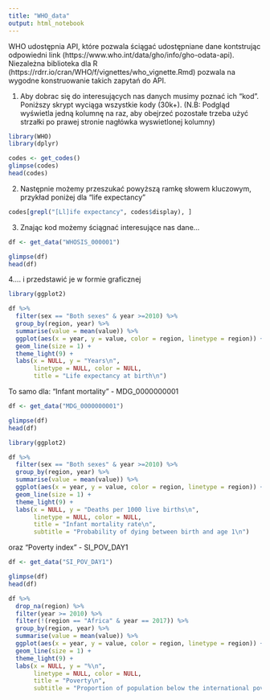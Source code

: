 ```yaml
---
title: "WHO_data"
output: html_notebook
---
```


WHO udostępnia API, które pozwala ściągać udostępniane dane kontstrując odpowiedni link (https://www.who.int/data/gho/info/gho-odata-api). Niezależna biblioteka dla R (https://rdrr.io/cran/WHO/f/vignettes/who_vignette.Rmd) pozwala na wygodne konstruowanie takich zapytań do API.

1. Aby dobrac się do interesujących nas danych musimy poznać ich "kod". Poniższy skrypt wyciąga wszystkie kody (30k+). (N.B: Podgląd wyświetla jedną kolumnę na raz, aby obejrzeć pozostałe trzeba użyć strzałki po prawej stronie nagłówka wyswietlonej kolumny) 

```r
library(WHO)
library(dplyr)

codes <- get_codes()
glimpse(codes)
head(codes)

```

2. Następnie możemy przeszukać powyższą ramkę słowem kluczowym, przykład poniżej dla "life expectancy" 

```r
codes[grepl("[Ll]ife expectancy", codes$display), ]

```

3. Znając kod możemy ściągnać interesujące nas dane...

```r

df <- get_data("WHOSIS_000001")

glimpse(df)
head(df)

```

4.... i przedstawić je w formie graficznej

```r
library(ggplot2)

df %>% 
  filter(sex == "Both sexes" & year >=2010) %>% 
  group_by(region, year) %>%
  summarise(value = mean(value)) %>% 
  ggplot(aes(x = year, y = value, color = region, linetype = region)) +
  geom_line(size = 1) +
  theme_light(9) +
  labs(x = NULL, y = "Years\n", 
       linetype = NULL, color = NULL,
       title = "Life expectancy at birth\n")

```


To samo dla:
"Infant mortality" - MDG_0000000001 

```r
df <- get_data("MDG_0000000001")

glimpse(df)
head(df)

```

```r
library(ggplot2)

df %>% 
  filter(sex == "Both sexes" & year >=2010) %>% 
  group_by(region, year) %>%
  summarise(value = mean(value)) %>% 
  ggplot(aes(x = year, y = value, color = region, linetype = region)) +
  geom_line(size = 1) +
  theme_light(9) +
  labs(x = NULL, y = "Deaths per 1000 live births\n", 
       linetype = NULL, color = NULL,
       title = "Infant mortality rate\n",
       subtitle = "Probability of dying between birth and age 1\n")

```

oraz "Poverty index" - SI_POV_DAY1

```r
df <- get_data("SI_POV_DAY1")

glimpse(df)
head(df)

```

```r
df %>%
  drop_na(region) %>%
  filter(year >= 2010) %>%
  filter(!(region == "Africa" & year == 2017)) %>%
  group_by(region, year) %>%
  summarise(value = mean(value)) %>% 
  ggplot(aes(x = year, y = value, color = region, linetype = region)) +
  geom_line(size = 1) +
  theme_light(9) +
  labs(x = NULL, y = "%\n", 
       linetype = NULL, color = NULL,
       title = "Poverty\n",
       subtitle = "Proportion of population below the international poverty line of US$1.90 per day\n")

```

